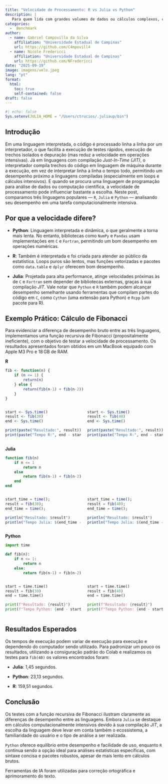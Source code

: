 ```yaml
---
title: "Velocidade de Processamento: R vs Julia vs Python"
description: |
   Para quem lida com grandes volumes de dados ou cálculos complexos, conhecer a velocidade de execução das linguagens é fundamental. Neste post, comparamos `R`, `Julia` e `Python` por meio de uma função de Fibonacci, mostrando como a escolha da linguagem pode fazer diferença no tempo de processamento e na produtividade.
categories:
  -  Benchmark
author:
  - name: Gabriel Campovilla da Silva
    affiliation: "Universidade Estadual de Campinas"
    url: https://github.com/C4mpovill4
  - name: Nicole Fredericci
    affiliation: "Universidade Estadual de Campinas"
    url: https://github.com/NFredericci
date: "2025-09-19"
image: imagens/velo.jpeg
lang: "pt"
format:
  html:
    toc: true
    self-contained: false
draft: false
---
```


```r
#| echo: false
Sys.setenv(JULIA_HOME = "/Users/ctrucios/.juliaup/bin")
```



## Introdução

:::{.justify}
Em uma linguagem interpretada, o código é processado linha a linha por um interpretador, o que facilita a execução de testes rápidos, execução de trechos isolados e depuração (mas reduz a velocidade em operações intensivas). Já em linguagens com compilação _Just-In-Time (JIT)_, o interpretador compila trechos do código em linguagem de máquina durante a execução, em vez de interpretar linha a linha o tempo todo, permitindo um desempenho próximo a linguagens compiladas (especialmente em loops e cálculos intensivos). E quando se procura uma linguagem de programação para análise de dados ou computação científica, a velocidade de processamento pode influenciar bastante a escolha. Neste post, comparamos três linguagens populares — `R`, `Julia` e `Python` — analisando seu desempenho em uma tarefa computacionalmente intensiva.
:::

## Por que a velocidade difere?

:::{.justify}
-   **Python**: Linguagem interpretada e dinâmica, o que geralmente a torna mais lenta. No entanto, bibliotecas como `NumPy` e `Pandas` usam implementações em `C` e `Fortran`, permitindo um bom desempenho em operações numéricas.

-   **R**: Também é interpretada e foi criada para atender ao público da estatística. Loops puros são lentos, mas funções vetorizadas e pacotes como `data.table` e `dplyr` oferecem bom desempenho.

-   **Julia**: Projetada para alta performance, atinge velocidades próximas às de `C` e `Fortran` sem depender de bibliotecas externas, graças à sua compilação _JIT_. Vale notar que `Python` e `R` também podem alcançar desempenho semelhante usando ferramentas que compilam partes do código em `C`, como `Cython` (uma extensão para Python) e `Rcpp` (um pacote para R).
:::

## Exemplo Prático: Cálculo de Fibonacci

:::{.justify}
Para evidenciar a diferença de desempenho bruto entre as três linguagens, implementamos uma função recursiva de Fibonacci (propositalmente ineficiente), com o objetivo de testar a velocidade de processamento. Os resultados apresentados foram obtidos em um MacBook equipado com Apple M3 Pro e 18 GB de RAM.
:::

**R**

```r
fib <- function(n) {
    if (n <= 1) {
        return(n)
    } else {
        return(fib(n-1) + fib(n-2))
    }
}
```




:::: {.columns}

::: {.column width="50%"}
```r
start <- Sys.time()
result <- fib(30)
end <- Sys.time()

print(paste("Resultado:", result))
print(paste("Tempo R:", end - start))
```
:::


::: {.column width="50%"}
```r
start <- Sys.time()
result <- fib(40)
end <- Sys.time()

print(paste("Resultado:", result))
print(paste("Tempo R:", end - start))
```
:::
::::





**Julia**

```julia
function fib(n)
    if n <= 1
        return n
    else
        return fib(n-1) + fib(n-2)
    end
end
```


:::: {.columns}

::: {.column width="50%"}
```julia
start_time = time();
result = fib(30);
end_time = time();

println("Resultado: $result")
println("Tempo Julia: $(end_time - start_time) segundos")
```
:::



::: {.column width="50%"}
```julia
start_time = time();
result = fib(40);
end_time = time();

println("Resultado: $result")
println("Tempo Julia: $(end_time - start_time) segundos")
```
:::
::::





**Python**

```python
import time

def fib(n):
    if n <= 1:
        return n
    else:
        return fib(n-1) + fib(n-2)
```



:::: {.columns}

::: {.column width="50%"}
```python
start = time.time()
result = fib(30)
end = time.time()

print(f"Resultado: {result}")
print(f"Tempo Python: {end - start:.4f} segundos")
```
:::


::: {.column width="50%"}
```python
start = time.time()
result = fib(40)
end = time.time()

print(f"Resultado: {result}")
print(f"Tempo Python: {end - start:.4f} segundos")
```
:::
::::



## Resultados Esperados

:::{.justify}
Os tempos de execução podem variar de execução para execução e dependendo do computador sendo utilizado. Para padronizar um pouco os resultados, utilizando a consiguração padrão do Colab e realizamos os testes  para `fib(40)` os valores encontrados foram:

-   **Julia**: 1,45 segundos.

-   **Python**: 23,13 segundos.

-   **R**: 159,51 segundos.
:::

## Conclusão

:::{.justify}
Os testes com a função recursiva de Fibonacci ilustram claramente as diferenças de desempenho entre as linguagens. Embora `Julia` se destaque em cálculos computacionalmente intensivos devido à sua compilação _JIT_, a escolha da linguagem deve levar em conta também o ecossistema, a familiaridade do usuário e o tipo de análise a ser realizada. 

`Python` oferece equilíbrio entre desempenho e facilidade de uso, enquanto `R` continua sendo a opção ideal para análises estatísticas específicas, com sintaxe concisa e pacotes robustos, apesar de mais lento em cálculos brutos. 
:::

::: callout-note
Ferramentas de IA foram utilizadas para correção ortográfica e aprimoramento do texto.
:::
